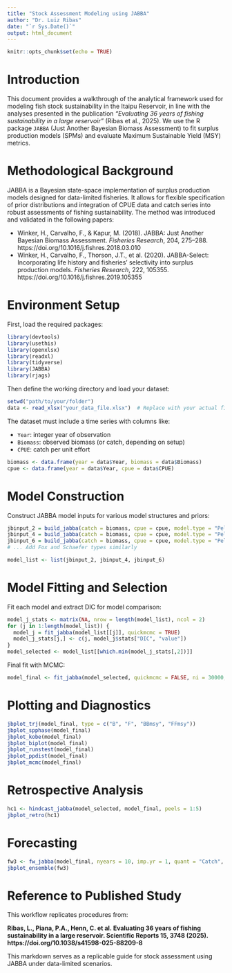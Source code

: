 ---
title: "Stock Assessment Modeling using JABBA"
author: "Dr. Luiz Ribas"
date: "`r Sys.Date()`"
output: html_document
---

```{r setup, include=FALSE}
knitr::opts_chunk$set(echo = TRUE)
```

# Introduction

This document provides a walkthrough of the analytical framework used for modeling fish stock sustainability in the Itaipu Reservoir, in line with the analyses presented in the publication *"Evaluating 36 years of fishing sustainability in a large reservoir"* (Ribas et al., 2025). We use the R package `JABBA` (Just Another Bayesian Biomass Assessment) to fit surplus production models (SPMs) and evaluate Maximum Sustainable Yield (MSY) metrics.

# Methodological Background

JABBA is a Bayesian state-space implementation of surplus production models designed for data-limited fisheries. It allows for flexible specification of prior distributions and integration of CPUE data and catch series into robust assessments of fishing sustainability. The method was introduced and validated in the following papers:

- Winker, H., Carvalho, F., & Kapur, M. (2018). JABBA: Just Another Bayesian Biomass Assessment. *Fisheries Research*, 204, 275–288. https://doi.org/10.1016/j.fishres.2018.03.010
- Winker, H., Carvalho, F., Thorson, J.T., et al. (2020). JABBA-Select: Incorporating life history and fisheries’ selectivity into surplus production models. *Fisheries Research*, 222, 105355. https://doi.org/10.1016/j.fishres.2019.105355

# Environment Setup

First, load the required packages:

```{r}
library(devtools)
library(usethis)
library(openxlsx)
library(readxl)
library(tidyverse)
library(JABBA)
library(rjags)
```

Then define the working directory and load your dataset:

```{r}
setwd("path/to/your/folder")
data <- read_xlsx("your_data_file.xlsx")  # Replace with your actual file name
```

The dataset must include a time series with columns like:

- `Year`: integer year of observation
- `Biomass`: observed biomass (or catch, depending on setup)
- `CPUE`: catch per unit effort

```{r}
biomass <- data.frame(year = data$Year, biomass = data$Biomass)
cpue <- data.frame(year = data$Year, cpue = data$CPUE)
```

# Model Construction

Construct JABBA model inputs for various model structures and priors:

```{r}
jbinput_2 = build_jabba(catch = biomass, cpue = cpue, model.type = "Pella")
jbinput_4 = build_jabba(catch = biomass, cpue = cpue, model.type = "Pella", psi.prior = c(1, 0.2))
jbinput_6 = build_jabba(catch = biomass, cpue = cpue, model.type = "Pella", igamma = c(0.001, 0.001), psi.prior = c(1, 0.2))
# ... Add Fox and Schaefer types similarly

model_list <- list(jbinput_2, jbinput_4, jbinput_6)
```

# Model Fitting and Selection

Fit each model and extract DIC for model comparison:

```{r}
model_j_stats <- matrix(NA, nrow = length(model_list), ncol = 2)
for (j in 1:length(model_list)) {
  model_j = fit_jabba(model_list[[j]], quickmcmc = TRUE)
  model_j_stats[j,] <- c(j, model_j$stats["DIC", "value"])
}
model_selected <- model_list[[which.min(model_j_stats[,2])]]
```

Final fit with MCMC:

```{r}
model_final <- fit_jabba(model_selected, quickmcmc = FALSE, ni = 30000, nt = 5, nb = 5000, nc = 5)
```

# Plotting and Diagnostics

```{r}
jbplot_trj(model_final, type = c("B", "F", "BBmsy", "FFmsy"))
jbplot_spphase(model_final)
jbplot_kobe(model_final)
jbplot_biplot(model_final)
jbplot_runstest(model_final)
jbplot_ppdist(model_final)
jbplot_mcmc(model_final)
```

# Retrospective Analysis

```{r}
hc1 <- hindcast_jabba(model_selected, model_final, peels = 1:5)
jbplot_retro(hc1)
```

# Forecasting

```{r}
fw3 <- fw_jabba(model_final, nyears = 10, imp.yr = 1, quant = "Catch", type = "msy", stochastic = TRUE)
jbplot_ensemble(fw3)
```

# Reference to Published Study

This workflow replicates procedures from:

**Ribas, L., Piana, P.A., Henn, C. et al. Evaluating 36 years of fishing sustainability in a large reservoir. Scientific Reports 15, 3748 (2025). https://doi.org/10.1038/s41598-025-88209-8**

This markdown serves as a replicable guide for stock assessment using JABBA under data-limited scenarios.
